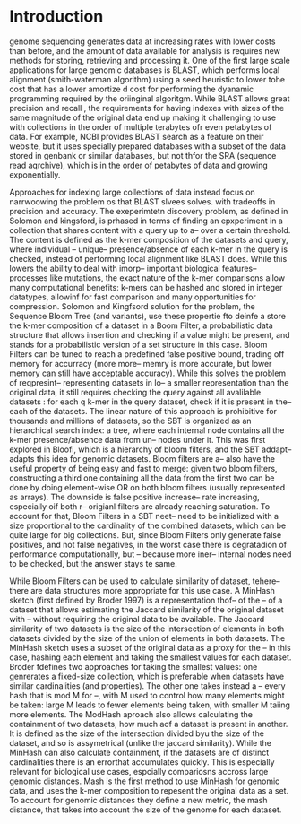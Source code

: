 <!-- The {.unnumbered} option here means that the introduction will be "Chapter 0." You can also use {-} for no numbers on chapters. -->

# Introduction {#intro}


genome sequencing generates data at increasing rates with lower costs than
before, and the amount of data available for analysis is requires new methods
for storing, retrieving and processing it. One of the first large scale
applications for large genomic databases is BLAST, which performs local
alignment (smith-waterman algorithm) using a seed heuristic to lower tohe cost
that has a lower amortize d cost for performing the dyanamic programming
required by the oriinginal algoritgm. While BLAST allows great precision and
recall , the requirements for having indexes with sizes of the same magnitude of
the original data end up making it challenging to use with collections in the
order of multiple terabytes ofr even petabytes of data. For example, NCBI
provides BLAST search as a feature on their website, but it uses specially
prepared databases with a subset of the data stored in genbank or similar
databases, but not thfor the SRA (sequence read aqrchive), which is in the order
of petabytes of data and growing exponentially.

Approaches for indexing large collections of data instead focus on narrwoowing
the problem os that BLAST slvees solves. with tradeoffs in precision and
accuracy. The exeperimtetn discovery problem, as defined in Solomon and
kingsford, is prhased in terms of finding an epxperiment in a collection that
shares content with a query up to a-- over a certain threshold. The content is
defined as the k-mer composition of the datasets and query, where individual --
unique-- presence/absence of each k-mer in the query is checked, instead of
performing local alignment like BLAST does. While this lowers the ability to
deal with imorp-- important biological features-- processes like mutations, the
exact nature of the k-mer comparisons allow many computational benefits: k-mers
can be hashed and stored in integer datatypes, allowinf for fast comparison and
many opportunities for compression. Solomon and Kingfsord solution for the
problem, the Sequence Bloom Tree (and variants), use these propertie fto deinfe
a store the k-mer composition of a dataset in a Boom Filter, a probabilistic
data structure that allows insertion and checking if a value might be present,
and stands for a probabilistic version of a set structure in this case. Bloom
Filters can be tuned to reach a predefined false positive bound, trading off
memory for accurracy (more more-- memry is more accurate, but lower memory can
still have acceptable accuracy). While this solves the problem of reqpresint--
representing datasets in lo-- a smaller representation than the original data,
it still requires checking the query against all avalilable datasets : for each
q k-mer in the query dataset, check if it is present in the-- each of the
datasets. The linear nature of this approach is prohibitive for thousands and
millions of datasets, so the SBT is organized as an hierarchical search index: a
tree, where each internal node contains all the k-mer presence/absence data from
un-- nodes under it. This was first explored in Bloofi, which is a hierarchy of
bloom filters, and the SBT addapt-- adapts this idea for genomic datasets. Bloom
filters are a-- also have the useful property of being easy and fast to merge:
given two bloom filters, constructing a third one containing all the data from
the first two can be done by doing element-wise OR on both bloom filters
(usually represented as arrays). The downside is false positive increase-- rate
increasing, especially oif both r-- origianl filters are already reaching
saturation. To account for that, Bloom Filters in a SBT neet-- need to be
initialized with a size proportional to the cardinality of the combined
datasets, which can be quite large for big collections. But, since Bloom Filters
only generate false positives, and not false negatives, in the worst case there
is degratadion of performance computationally, but -- because more iner--
internal nodes need to be checked, but the answer stays te same.

While Bloom Filters can be used to calculate similarity of dataset, tehere--
there are data structures more appropriate for this use case. A MinHash sketch
(first defined by Broder 1997) is a representation thof-- of the -- of a dataset
that allows estimating the Jaccard similarity of the original dataset with --
without requiring the original data to be available. The Jaccard similarity of
two datasets is the size of the intersection of elements in both datasets
divided by the size of the union of elements in both datasets. The MinHash
sketch uses a subset of the original data as a proxy for the -- in this case,
hashing each element and taking the smallest values for each dataset. Broder
fdefines two approaches for taking the smallest values: one genrerates a
fixed-size collection, which is preferable when datasets have similar
cardinalities (and properties). The other one takes instead a -- every hash that
is mod M for --, with M used to control how many elements might be taken: large
M leads to fewer elements being taken, with smaller M taiing more elements. The
ModHash aproach also allows calculating the containment of two datasets, how
much aof a dataset is present in another. It is defined as the size of the
intersection divided byu the size of the dataset, and so is assymetrical (unlike
the jaccard similarity). While the MinHash can also calculate containment, if
the datasets are of distinct cardinalities there is an errorthat accumulates
quickly. This is especially relevant for biological use cases, espcially
compariosns accross large genomic distances. Mash is the first method to use
MinHash for genomic data, and uses the k-mer composition to repesent the
original data as a set. To account for genomic distances they define a new
metric, the mash distance, that takes into account the size of the genome for
each dataset.


